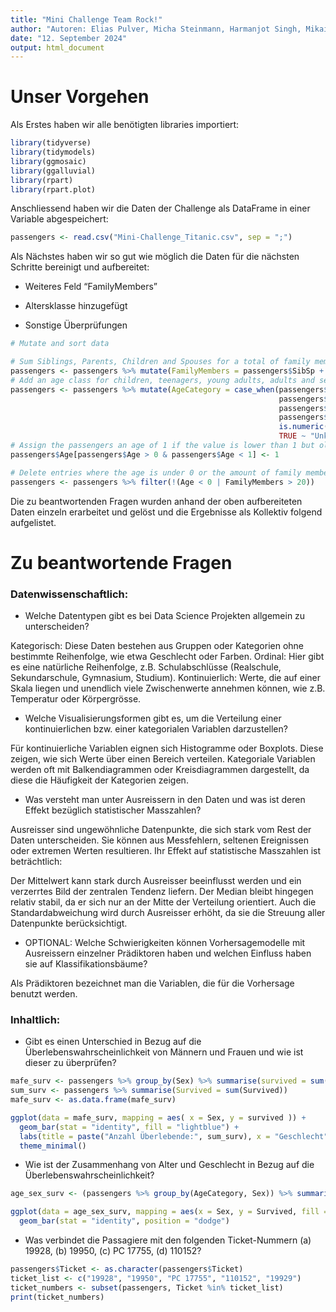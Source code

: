 ```yaml
---
title: "Mini Challenge Team Rock!"
author: "Autoren: Elias Pulver, Micha Steinmann, Harmanjot Singh, Mikail Vidal"
date: "12. September 2024"
output: html_document
---
```


# Unser Vorgehen
Als Erstes haben wir alle benötigten libraries importiert:
```r
library(tidyverse)
library(tidymodels)
library(ggmosaic)
library(ggalluvial)
library(rpart)
library(rpart.plot)
```

Anschliessend haben wir die Daten der Challenge als DataFrame in einer Variable abgespeichert:

```r
passengers <- read.csv("Mini-Challenge_Titanic.csv", sep = ";")
```
Als Nächstes haben wir so gut wie möglich die Daten für die nächsten Schritte bereinigt und aufbereitet:

* Weiteres Feld "FamilyMembers"

* Altersklasse hinzugefügt

* Sonstige Überprüfungen

```r
# Mutate and sort data

# Sum Siblings, Parents, Children and Spouses for a total of family members
passengers <- passengers %>% mutate(FamilyMembers = passengers$SibSp + passengers$Parch)
# Add an age class for children, teenagers, young adults, adults and seniors depending on the age
passengers <- passengers %>% mutate(AgeCategory = case_when(passengers$Age <= 12 ~ "Child",
                                                            passengers$Age <= 19 ~ "Teenager",
                                                            passengers$Age <= 29 ~ "Young Adult",
                                                            passengers$Age <= 49 ~ "Adult",
                                                            is.numeric(passengers$Age) ~ "Senior",
                                                            TRUE ~ "Unknown",))
# Assign the passengers an age of 1 if the value is lower than 1 but older than 0
passengers$Age[passengers$Age > 0 & passengers$Age < 1] <- 1

# Delete entries where the age is under 0 or the amount of family members surpasses 20
passengers <- passengers %>% filter(!(Age < 0 | FamilyMembers > 20))

```
Die zu beantwortenden Fragen wurden anhand der oben aufbereiteten Daten einzeln erarbeitet und gelöst und die Ergebnisse als Kollektiv folgend aufgelistet.


# Zu beantwortende Fragen

### Datenwissenschaftlich:
* Welche Datentypen gibt es bei Data Science Projekten allgemein zu unterscheiden?

Kategorisch: Diese Daten bestehen aus Gruppen oder Kategorien ohne bestimmte Reihenfolge, wie   etwa Geschlecht oder Farben.
Ordinal: Hier gibt es eine natürliche Reihenfolge, z.B. Schulabschlüsse (Realschule, Sekundarschule, Gymnasium, Studium).
Kontinuierlich: Werte, die auf einer Skala liegen und unendlich viele Zwischenwerte annehmen können, wie z.B. Temperatur oder Körpergrösse.

* Welche Visualisierungsformen gibt es, um die Verteilung einer kontinuierlichen bzw. einer kategorialen Variablen darzustellen?

Für kontinuierliche Variablen eignen sich Histogramme oder Boxplots. Diese zeigen, wie sich Werte über einen Bereich verteilen.
Kategoriale Variablen werden oft mit Balkendiagrammen oder Kreisdiagrammen dargestellt, da diese die Häufigkeit der Kategorien zeigen.

* Was versteht man unter Ausreissern in den Daten und was ist deren Effekt bezüglich statistischer Masszahlen?

Ausreisser sind ungewöhnliche Datenpunkte, die sich stark vom Rest der Daten unterscheiden. Sie können aus Messfehlern, seltenen Ereignissen oder extremen Werten resultieren. Ihr Effekt auf statistische Masszahlen ist beträchtlich:

Der Mittelwert kann stark durch Ausreisser beeinflusst werden und ein verzerrtes Bild der zentralen Tendenz liefern.
Der Median bleibt hingegen relativ stabil, da er sich nur an der Mitte der Verteilung orientiert.
Auch die Standardabweichung wird durch Ausreisser erhöht, da sie die Streuung aller Datenpunkte berücksichtigt.

* OPTIONAL: Welche Schwierigkeiten können Vorhersagemodelle mit Ausreissern einzelner Prädiktoren haben und welchen Einfluss haben sie auf Klassifikationsbäume?

Als Prädiktoren bezeichnet man die Variablen, die für die Vorhersage benutzt werden.


### Inhaltlich:
* Gibt es einen Unterschied in Bezug auf die Überlebenswahrscheinlichkeit von Männern und Frauen und wie ist dieser zu überprüfen?

```r
mafe_surv <- passengers %>% group_by(Sex) %>% summarise(survived = sum(Survived), .groups = 'drop')
sum_surv <- passengers %>% summarise(Survived = sum(Survived))
mafe_surv <- as.data.frame(mafe_surv)
```
```r
ggplot(data = mafe_surv, mapping = aes( x = Sex, y = survived )) +
  geom_bar(stat = "identity", fill = "lightblue") +
  labs(title = paste("Anzahl Überlebende:", sum_surv), x = "Geschlecht", y = "Überlebensrate") +
  theme_minimal()
```

* Wie ist der Zusammenhang von Alter und Geschlecht in Bezug auf die Überlebenswahrscheinlichkeit?

```r
age_sex_surv <- (passengers %>% group_by(AgeCategory, Sex)) %>% summarise(Survived = sum(Survived))
```
```r
ggplot(data = age_sex_surv, mapping = aes(x = Sex, y = Survived, fill = as.factor(AgeCategory))) +
  geom_bar(stat = "identity", position = "dodge")
```

* Was verbindet die Passagiere mit den folgenden Ticket-Nummern (a) 19928, (b) 19950, (c) PC 17755, (d) 110152?
```r
passengers$Ticket <- as.character(passengers$Ticket)
ticket_list <- c("19928", "19950", "PC 17755", "110152", "19929")
ticket_numbers <- subset(passengers, Ticket %in% ticket_list)
print(ticket_numbers)
```
